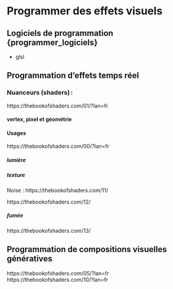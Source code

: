 # Programmer des effets visuels{#programmer}

## Logiciels de programmation {programmer_logiciels}

* glsl


## Programmation d'effets temps réel

### Nuanceurs (shaders) : 
https://thebookofshaders.com/01/?lan=fr

#### vertex, pixel et géométrie 

#### Usages
https://thebookofshaders.com/00/?lan=fr


##### lumière 


##### texture


Noise : https://thebookofshaders.com/11/

https://thebookofshaders.com/12/


##### fumée

https://thebookofshaders.com/13/




## Programmation de compositions visuelles génératives 

https://thebookofshaders.com/05/?lan=fr
https://thebookofshaders.com/10/?lan=fr
